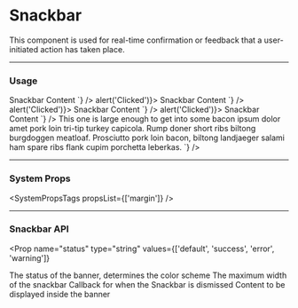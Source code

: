 
# Snackbar

This component is used for real-time confirmation or feedback that a user-initiated action has taken place.

---

### Usage

<LiveCode>
  <LiveCode.Content
    title="Default Informational"
    code={`
      <Snackbar>
        Snackbar Content
      </Snackbar>
    `}
  />
  <LiveCode.Content
    title="Success"
    code={`<Snackbar status="success" onDismiss={() => alert('Clicked')}>
  Snackbar Content
</Snackbar>`}
  />
  <LiveCode.Content
    title="Warning"
    code={`
<Snackbar status="warning" onDismiss={() => alert('Clicked')}>
  Snackbar Content
</Snackbar>
    `}
  />
  <LiveCode.Content
    title="Error"
    code={`
<Snackbar status="error" onDismiss={() => alert('Clicked')}>
  Snackbar Content
</Snackbar>
    `}
  />
  <LiveCode.Content
    title="Long Content"
    code={`
<Snackbar maxWidth={500}>
  This one is large enough to get into some bacon ipsum dolor amet pork loin tri-tip turkey capicola. Rump doner short ribs biltong burgdoggen meatloaf. Prosciutto pork loin bacon, biltong landjaeger salami ham spare ribs flank cupim porchetta leberkas.
</Snackbar>
    `}
  />
</LiveCode>

---

### System Props

<SystemPropsTags propsList={['margin']} />

---

### Snackbar API

<Prop
  name="status"
  type="string"
  values={['default', 'success', 'error', 'warning']}
>
  The status of the banner, determines the color scheme
</Prop>
<Prop name="maxWidth" type="number">
  The maximum width of the snackbar
</Prop>
<Prop name="onDismiss" type="function">
  Callback for when the Snackbar is dismissed
</Prop>
<Prop name="children" type="React node">
  Content to be displayed inside the banner
</Prop>
